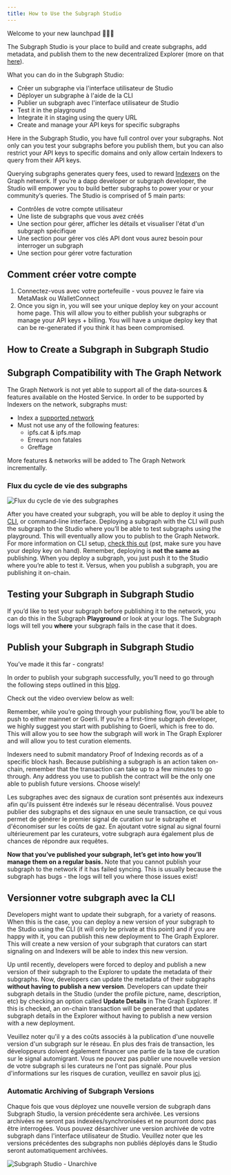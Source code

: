 ```yaml
---
title: How to Use the Subgraph Studio
---
```


Welcome to your new launchpad 👩🏽‍🚀

The Subgraph Studio is your place to build and create subgraphs, add metadata, and publish them to the new decentralized Explorer (more on that [here](/network/explorer)).

What you can do in the Subgraph Studio:

- Créer un subgraphe via l'interface utilisateur de Studio
- Déployer un subgraphe à l'aide de la CLI
- Publier un subgraph avec l'interface utilisateur de Studio
- Test it in the playground
- Integrate it in staging using the query URL
- Create and manage your API keys for specific subgraphs

Here in the Subgraph Studio, you have full control over your subgraphs. Not only can you test your subgraphs before you publish them, but you can also restrict your API keys to specific domains and only allow certain Indexers to query from their API keys.

Querying subgraphs generates query fees, used to reward [Indexers](/network/indexing) on the Graph network. If you’re a dapp developer or subgraph developer, the Studio will empower you to build better subgraphs to power your or your community’s queries. The Studio is comprised of 5 main parts:

- Contrôles de votre compte utilisateur
- Une liste de subgraphs que vous avez créés
- Une section pour gérer, afficher les détails et visualiser l'état d'un subgraph spécifique
- Une section pour gérer vos clés API dont vous aurez besoin pour interroger un subgraph
- Une section pour gérer votre facturation

## Comment créer votre compte

1. Connectez-vous avec votre portefeuille - vous pouvez le faire via MetaMask ou WalletConnect
1. Once you sign in, you will see your unique deploy key on your account home page. This will allow you to either publish your subgraphs or manage your API keys + billing. You will have a unique deploy key that can be re-generated if you think it has been compromised.

## How to Create a Subgraph in Subgraph Studio

<VideoEmbed youtube="nGIFuC69bSA" />

## Subgraph Compatibility with The Graph Network

The Graph Network is not yet able to support all of the data-sources & features available on the Hosted Service. In order to be supported by Indexers on the network, subgraphs must:

- Index a [supported network](/developing/supported-networks)
- Must not use any of the following features:
  - ipfs.cat & ipfs.map
  - Erreurs non fatales
  - Greffage

More features & networks will be added to The Graph Network incrementally.

### Flux du cycle de vie des subgraphs

![Flux du cycle de vie des subgraphes](/img/subgraph-lifecycle.png)

After you have created your subgraph, you will be able to deploy it using the [CLI](https://github.com/graphprotocol/graph-cli), or command-line interface. Deploying a subgraph with the CLI will push the subgraph to the Studio where you’ll be able to test subgraphs using the playground. This will eventually allow you to publish to the Graph Network. For more information on CLI setup, [check this out](/developing/defining-a-subgraph#install-the-graph-cli) (pst, make sure you have your deploy key on hand). Remember, deploying is **not the same as** publishing. When you deploy a subgraph, you just push it to the Studio where you’re able to test it. Versus, when you publish a subgraph, you are publishing it on-chain.

## Testing your Subgraph in Subgraph Studio

If you’d like to test your subgraph before publishing it to the network, you can do this in the Subgraph **Playground** or look at your logs. The Subgraph logs will tell you **where** your subgraph fails in the case that it does.

## Publish your Subgraph in Subgraph Studio

You’ve made it this far - congrats!

In order to publish your subgraph successfully, you’ll need to go through the following steps outlined in this [blog](https://thegraph.com/blog/building-with-subgraph-studio).

Check out the video overview below as well:

<VideoEmbed youtube="HfDgC2oNnwo" />

Remember, while you’re going through your publishing flow, you’ll be able to push to either mainnet or Goerli. If you’re a first-time subgraph developer, we highly suggest you start with publishing to Goerli, which is free to do. This will allow you to see how the subgraph will work in The Graph Explorer and will allow you to test curation elements.

Indexers need to submit mandatory Proof of Indexing records as of a specific block hash. Because publishing a subgraph is an action taken on-chain, remember that the transaction can take up to a few minutes to go through. Any address you use to publish the contract will be the only one able to publish future versions. Choose wisely!

Les subgraphes avec des signaux de curation sont présentés aux indexeurs afin qu'ils puissent être indexés sur le réseau décentralisé. Vous pouvez publier des subgraphs et des signaux en une seule transaction, ce qui vous permet de générer le premier signal de curation sur le subraphe et d'économiser sur les coûts de gaz. En ajoutant votre signal au signal fourni ultérieurement par les curateurs, votre subgraph aura également plus de chances de répondre aux requêtes.

**Now that you’ve published your subgraph, let’s get into how you’ll manage them on a regular basis.** Note that you cannot publish your subgraph to the network if it has failed syncing. This is usually because the subgraph has bugs - the logs will tell you where those issues exist!

## Versionner votre subgraph avec la CLI

Developers might want to update their subgraph, for a variety of reasons. When this is the case, you can deploy a new version of your subgraph to the Studio using the CLI (it will only be private at this point) and if you are happy with it, you can publish this new deployment to The Graph Explorer. This will create a new version of your subgraph that curators can start signaling on and Indexers will be able to index this new version.

Up until recently, developers were forced to deploy and publish a new version of their subgraph to the Explorer to update the metadata of their subgraphs. Now, developers can update the metadata of their subgraphs **without having to publish a new version**. Developers can update their subgraph details in the Studio (under the profile picture, name, description, etc) by checking an option called **Update Details** in The Graph Explorer. If this is checked, an on-chain transaction will be generated that updates subgraph details in the Explorer without having to publish a new version with a new deployment.

Veuillez noter qu'il y a des coûts associés à la publication d'une nouvelle version d'un subgraph sur le réseau. En plus des frais de transaction, les développeurs doivent également financer une partie de la taxe de curation sur le signal automigrant. Vous ne pouvez pas publier une nouvelle version de votre subgraph si les curateurs ne l'ont pas signalé. Pour plus d'informations sur les risques de curation, veuillez en savoir plus [ici](/network/curating).

### Automatic Archiving of Subgraph Versions

Chaque fois que vous déployez une nouvelle version de subgraph dans Subgraph Studio, la version précédente sera archivée. Les versions archivées ne seront pas indexées/synchronisées et ne pourront donc pas être interrogées. Vous pouvez désarchiver une version archivée de votre subgraph dans l'interface utilisateur de Studio. Veuillez noter que les versions précédentes des subgraphs non publiés déployés dans le Studio seront automatiquement archivées.

![Subgraph Studio - Unarchive](/img/Unarchive.png)
